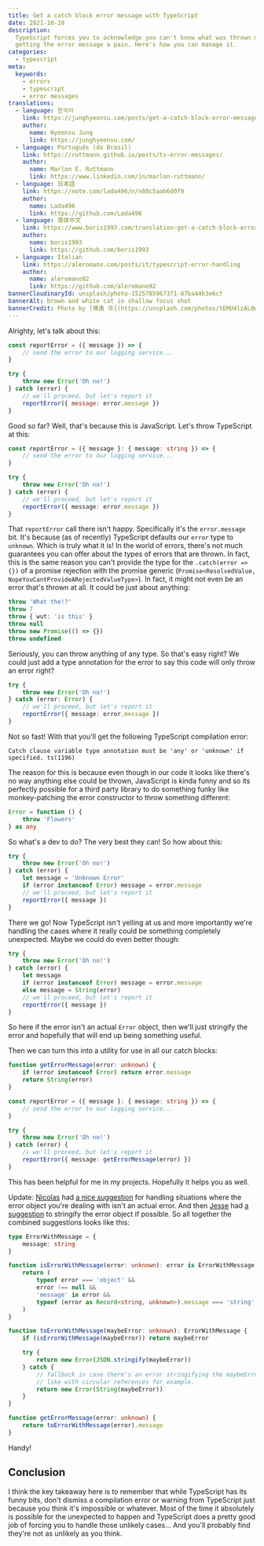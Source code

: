 ```yaml
---
title: Get a catch block error message with TypeScript
date: 2021-10-28
description:
  TypeScript forces you to acknowledge you can't know what was thrown making
  getting the error message a pain. Here's how you can manage it.
categories:
  - typescript
meta:
  keywords:
    - errors
    - typescript
    - error messages
translations:
  - language: 한국어
    link: https://junghyeonsu.com/posts/get-a-catch-block-error-message-with-typescript/
    author:
      name: Hyeonsu Jung
      link: https://junghyeonsu.com/
  - language: Português (do Brasil)
    link: https://ruttmann.github.io/posts/ts-error-messages/
    author:
      name: Marlon E. Ruttmann
      link: https://www.linkedin.com/in/marlon-ruttmann/
  - language: 日本語
    link: https://note.com/lada496/n/n88c5aab6d0f9
    author:
      name: Lada496
      link: https://github.com/Lada496
  - language: 简体中文
    link: https://www.boris1993.com/translation-get-a-catch-block-error-message-with-typescript.html
    author:
      name: boris1993
      link: https://github.com/boris1993
  - language: Italian
    link: https://aleromano.com/posts/it/typescript-error-handling
    author:
      name: aleromano92
      link: https://github.com/aleromano92
bannerCloudinaryId: unsplash/photo-1525785967371-87ba44b3e6cf
bannerAlt: brown and white cat in shallow focus shot
bannerCredit: Photo by [傅甬 华](https://unsplash.com/photos/tEMU4lzAL0w)
---
```


Alrighty, let's talk about this:

```js
const reportError = ({ message }) => {
	// send the error to our logging service...
}

try {
	throw new Error('Oh no!')
} catch (error) {
	// we'll proceed, but let's report it
	reportError({ message: error.message })
}
```

Good so far? Well, that's because this is JavaScript. Let's throw TypeScript at
this:

```ts lines=9
const reportError = ({ message }: { message: string }) => {
	// send the error to our logging service...
}

try {
	throw new Error('Oh no!')
} catch (error) {
	// we'll proceed, but let's report it
	reportError({ message: error.message })
}
```

That `reportError` call there isn't happy. Specifically it's the `error.message`
bit. It's because (as of recently) TypeScript defaults our `error` type to
`unknown`. Which is truly what it is! In the world of errors, there's not much
guarantees you can offer about the types of errors that are thrown. In fact,
this is the same reason you can't provide the type for the `.catch(error => {})`
of a promise rejection with the promise generic
(`Promise<ResolvedValue, NopeYouCantProvideARejectedValueType>`). In fact, it
might not even be an error that's thrown at all. It could be just about
anything:

```ts
throw 'What the!?'
throw 7
throw { wut: 'is this' }
throw null
throw new Promise(() => {})
throw undefined
```

Seriously, you can throw anything of any type. So that's easy right? We could
just add a type annotation for the error to say this code will only throw an
error right?

```ts lines=3
try {
	throw new Error('Oh no!')
} catch (error: Error) {
	// we'll proceed, but let's report it
	reportError({ message: error.message })
}
```

Not so fast! With that you'll get the following TypeScript compilation error:

```
Catch clause variable type annotation must be 'any' or 'unknown' if specified. ts(1196)
```

The reason for this is because even though in our code it looks like there's no
way anything else could be thrown, JavaScript is kinda funny and so its
perfectly possible for a third party library to do something funky like
monkey-patching the error constructor to throw something different:

```ts
Error = function () {
	throw 'Flowers'
} as any
```

So what's a dev to do? The very best they can! So how about this:

```ts lines=4-5,7
try {
	throw new Error('Oh no!')
} catch (error) {
	let message = 'Unknown Error'
	if (error instanceof Error) message = error.message
	// we'll proceed, but let's report it
	reportError({ message })
}
```

There we go! Now TypeScript isn't yelling at us and more importantly we're
handling the cases where it really could be something completely unexpected.
Maybe we could do even better though:

```ts lines=4,6
try {
	throw new Error('Oh no!')
} catch (error) {
	let message
	if (error instanceof Error) message = error.message
	else message = String(error)
	// we'll proceed, but let's report it
	reportError({ message })
}
```

So here if the error isn't an actual `Error` object, then we'll just stringify
the error and hopefully that will end up being something useful.

Then we can turn this into a utility for use in all our catch blocks:

```ts lines=1-4,14
function getErrorMessage(error: unknown) {
	if (error instanceof Error) return error.message
	return String(error)
}

const reportError = ({ message }: { message: string }) => {
	// send the error to our logging service...
}

try {
	throw new Error('Oh no!')
} catch (error) {
	// we'll proceed, but let's report it
	reportError({ message: getErrorMessage(error) })
}
```

This has been helpful for me in my projects. Hopefully it helps you as well.

Update: [Nicolas](https://github.com/npirotte) had
[a nice suggestion](https://github.com/kentcdodds/kentcdodds.com/issues/206) for
handling situations where the error object you're dealing with isn't an actual
error. And then [Jesse](https://discord.com/users/804795652252106762) had
[a suggestion](https://discord.com/channels/715220730605731931/715227739749089281/903649313228480532)
to stringify the error object if possible. So all together the combined
suggestions looks like this:

```ts
type ErrorWithMessage = {
	message: string
}

function isErrorWithMessage(error: unknown): error is ErrorWithMessage {
	return (
		typeof error === 'object' &&
		error !== null &&
		'message' in error &&
		typeof (error as Record<string, unknown>).message === 'string'
	)
}

function toErrorWithMessage(maybeError: unknown): ErrorWithMessage {
	if (isErrorWithMessage(maybeError)) return maybeError

	try {
		return new Error(JSON.stringify(maybeError))
	} catch {
		// fallback in case there's an error stringifying the maybeError
		// like with circular references for example.
		return new Error(String(maybeError))
	}
}

function getErrorMessage(error: unknown) {
	return toErrorWithMessage(error).message
}
```

Handy!

## Conclusion

I think the key takeaway here is to remember that while TypeScript has its funny
bits, don't dismiss a compilation error or warning from TypeScript just because
you think it's impossible or whatever. Most of the time it absolutely is
possible for the unexpected to happen and TypeScript does a pretty good job of
forcing you to handle those unlikely cases... And you'll probably find they're
not as unlikely as you think.
